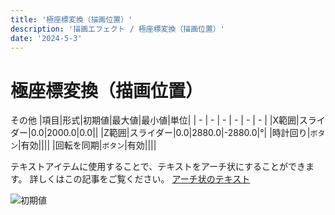 ---
title: '極座標変換（描画位置）'
description: '描画エフェクト / 極座標変換（描画位置）'
date: '2024-5-3'
---

# 極座標変換（描画位置）

その他
|項目|形式|初期値|最大値|最小値|単位|
| - | - | - | - | - | - |
|X範囲|スライダー|0.0|2000.0|0.0||
|Z範囲|スライダー|0.0|2880.0|-2880.0|°|
|時計回り|`ボタン`|有効||||
|回転を同期|`ボタン`|有効||||

テキストアイテムに使用することで、テキストをアーチ状にすることができます。
詳しくはこの記事をご覧ください。
[アーチ状のテキスト](https://ymm4-info.net/tips/posts/%E3%82%A2%E3%83%BC%E3%83%81%E7%8A%B6%E3%81%AE%E6%96%87%E5%AD%97%E3%82%92%E4%BD%9C%E3%82%8B)

![初期値](/assets/effects/描画/極座標変換（描画位置）/初期値.png)
